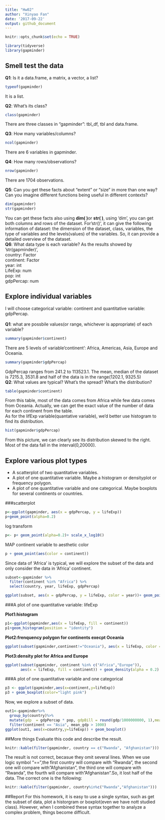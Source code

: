 ```yaml
---
title: "Hw02"
author: "Xinyao Fan"
date: '2017-09-22'
output: github_document
---
```


```r
knitr::opts_chunk$set(echo = TRUE)
```
```r
library(tidyverse)
library(gapminder)
```
## Smell test the data
**Q1**: Is it a data.frame, a matrix, a vector, a list?
```r
typeof(gapminder)
```
It is a list.\

**Q2**: What's its class?
```r
class(gapminder)
```
There are three classes in "gapminder": tbl_df, tbl and data.frame.\

**Q3**: How many variables/columns?
```r
ncol(gapminder)
```
There are 6 variables in gapminder.\

**Q4**: How many rows/observations?
```r
nrow(gapminder)
```
There are 1704 observations.\

**Q5**: Can you get these facts about “extent” or “size” in more than one way? Can you imagine different functions being useful in different contexts?
```r
dim(gapminder)
str(gapminder)
```
You can get these facts also using **dim( )**or **str( )**, using 'dim', you can get both columns and rows of the dataset.\ For'str()', it can give the following information of dataset: the dimension of the dataset, class, variables, the type of variables and the levels(values) of the variables. So, it can provide a detailed overview of the dataset.\
**Q6**: What data type is each variable?
As the results showed by 'str(gapminder)', \
country: Factor\
continent: Factor\
year: int\
LifeExp: num\
pop: int\
gdpPercap: num

## Explore individual variables
I will choose categorical variable: continent and quantitative variable: gdpPercap.\
\
**Q1**: what are possbile values(or range, whichever is appropriate) of each variable?
```r
summary(gapminder$continent)
```
There are 5 levels of variable'continent': Africa, Americas, Asia, Europe and Oceania.\
```r
summary(gapminder$gdpPercap)
```
GdpPercap ranges from 241.2 to 113523.1. The mean, median of the dataset is 7215.3, 3531.8 and half of the data is in the range(1202.1, 9325.5)\
**Q2**: What values are typical? What’s the spread? What’s the distribution? 
```r
table(gapminder$continent)
```
From this table, most of the data comes from Africa while few data comes from Oceania. Actually, we can get the exact value of the number of data for each continent from the table.\
As for the lifExp variable(quantative variable), we'd better use histogram to find its distribution.
```r
hist(gapminder$gdpPercap)
```

From this picture, we can clearly see its distribution skewed to the right. Most of the data fall in the interval(0,20000).

## Explore various plot types
- A scatterplot of two quantitative variables.
- A plot of one quantitative variable. Maybe a histogram or densityplot or frequency polygon.
- A plot of one quantitative variable and one categorical. Maybe boxplots for several continents or countries.

###scatterplot
```r
p<-ggplot(gapminder, aes(x = gdpPercap, y = lifeExp)) 
p+geom_point(alpha=0.2)
```

log transform
```r
p<- p+ geom_point(alpha=0.2)+ scale_x_log10()
```

MAP continent variable to aesthetic color
```r
p + geom_point(aes(color = continent))
```

Since data of 'Africa' is typical, we will explore the subset of the data and only consider the data in 'Africa' continent.

```r
subset<-gapminder %>%
  filter(continent %in% "Africa") %>%
  select(country, year, lifeExp, gdpPercap)
```
```r
ggplot(subset, aes(x = gdpPercap, y = lifeExp, color = year))+ geom_point(alpha=0.2)+scale_x_log10()+geom_smooth()
```

###A plot of one quantitative variable: lifeExp

**Plot1:histogram**
```r
p1<-ggplot(gapminder,aes(x = lifeExp, fill = continent))
p1+geom_histogram(position = "identity")
```

**Plot2:frenquency polygon for continents execpt Oceania**
```r
ggplot(subset(gapminder,continent!="Oceania"), aes(x = lifeExp, color = continent)) +geom_freqpoly()
```

**Plot3:density plot for Africa and Europe**
```r
ggplot(subset(gapminder, continent %in% c("Africa","Europe")),
       aes(x = lifeExp, fill = continent)) + geom_density(alpha = 0.2)
```

###A plot of one quantitative variable and one categorical
```r
p3 <- ggplot(gapminder,aes(x=continent,y=lifeExp))
p3 + geom_boxplot(color="light pink")
```

Now, we explore a subset of data.
```r
out1<-gapminder%>%
  group_by(country)%>%
  mutate(gdp  = gdpPercap * pop, gdpBill = round(gdp/1000000000, 1),mean_gdp=mean(gdpBill))%>%
  filter(continent == "Asia", mean_gdp > 1000)
ggplot(out1, aes(x=country,y=lifeExp)) + geom_boxplot()
```

##More things
Evaluate this code and describe the result.
```r
knitr::kable(filter(gapminder, country == c("Rwanda", "Afghanistan")))
```

The result is not correct, becasue they omit several lines. When we use logic symbol "==",the first country will compare with "Rwanda", the second one will compare with"Afghanistan", the third one will compare with "Rwanda", the fourth will compare with"Afghanistan".So, it lost half of the data. The correct one is the following:
```r
knitr::kable(filter(gapminder, country%in%c("Rwanda","Afghanistan")))
```

##Report
For this homework, it is easy to use a single syntax, such as get the subset of data, plot a historgram or boxplot(even we have nott studied class). However, when I combined these syntax together to analyze a complex problem, things become difficult. 
